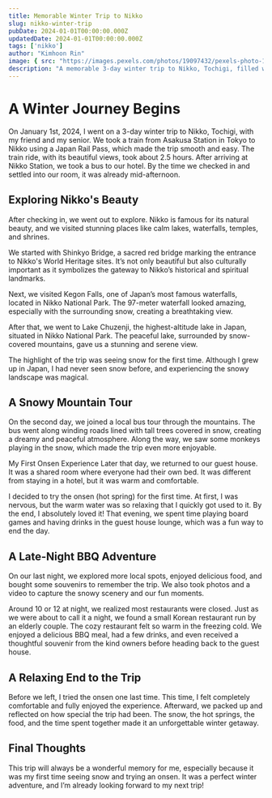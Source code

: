 ```yaml
---
title: Memorable Winter Trip to Nikko
slug: nikko-winter-trip
pubDate: 2024-01-01T00:00:00.000Z
updatedDate: 2024-01-01T00:00:00.000Z
tags: ['nikko']
author: "Kimhoon Rin"
image: { src: "https://images.pexels.com/photos/19097432/pexels-photo-19097432/free-photo-of-trade-houses-in-bergen-houses.jpeg?auto=compress&cs=tinysrgb&w=1260&h=750&dpr=2", alt: "Winter in Nikko", positionx: 50%, positiony: 50% }
description: "A memorable 3-day winter trip to Nikko, Tochigi, filled with snow, onsen, and unforgettable moments."
---
```


# A Winter Journey Begins
On January 1st, 2024, I went on a 3-day winter trip to Nikko, Tochigi, with my friend and my senior. We took a train from Asakusa Station in Tokyo to Nikko using a Japan Rail Pass, which made the trip smooth and easy. The train ride, with its beautiful views, took about 2.5 hours. After arriving at Nikko Station, we took a bus to our hotel. By the time we checked in and settled into our room, it was already mid-afternoon.

## Exploring Nikko's Beauty
After checking in, we went out to explore. Nikko is famous for its natural beauty, and we visited stunning places like calm lakes, waterfalls, temples, and shrines.

We started with Shinkyo Bridge, a sacred red bridge marking the entrance to Nikko's World Heritage sites. It’s not only beautiful but also culturally important as it symbolizes the gateway to Nikko’s historical and spiritual landmarks.

Next, we visited Kegon Falls, one of Japan’s most famous waterfalls, located in Nikko National Park. The 97-meter waterfall looked amazing, especially with the surrounding snow, creating a breathtaking view.

After that, we went to Lake Chuzenji, the highest-altitude lake in Japan, situated in Nikko National Park. The peaceful lake, surrounded by snow-covered mountains, gave us a stunning and serene view.

The highlight of the trip was seeing snow for the first time. Although I grew up in Japan, I had never seen snow before, and experiencing the snowy landscape was magical.

## A Snowy Mountain Tour
On the second day, we joined a local bus tour through the mountains. The bus went along winding roads lined with tall trees covered in snow, creating a dreamy and peaceful atmosphere. Along the way, we saw some monkeys playing in the snow, which made the trip even more enjoyable.

My First Onsen Experience
Later that day, we returned to our guest house. It was a shared room where everyone had their own bed. It was different from staying in a hotel, but it was warm and comfortable.

I decided to try the onsen (hot spring) for the first time. At first, I was nervous, but the warm water was so relaxing that I quickly got used to it. By the end, I absolutely loved it! That evening, we spent time playing board games and having drinks in the guest house lounge, which was a fun way to end the day.

## A Late-Night BBQ Adventure
On our last night, we explored more local spots, enjoyed delicious food, and bought some souvenirs to remember the trip. We also took photos and a video to capture the snowy scenery and our fun moments.

Around 10 or 12 at night, we realized most restaurants were closed. Just as we were about to call it a night, we found a small Korean restaurant run by an elderly couple. The cozy restaurant felt so warm in the freezing cold. We enjoyed a delicious BBQ meal, had a few drinks, and even received a thoughtful souvenir from the kind owners before heading back to the guest house.

## A Relaxing End to the Trip
Before we left, I tried the onsen one last time. This time, I felt completely comfortable and fully enjoyed the experience. Afterward, we packed up and reflected on how special the trip had been. The snow, the hot springs, the food, and the time spent together made it an unforgettable winter getaway.

## Final Thoughts
This trip will always be a wonderful memory for me, especially because it was my first time seeing snow and trying an onsen. It was a perfect winter adventure, and I’m already looking forward to my next trip!